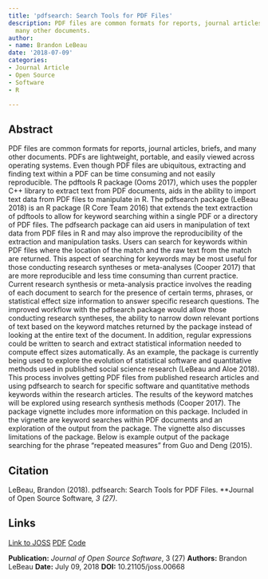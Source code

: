 ```yaml
---
title: 'pdfsearch: Search Tools for PDF Files'
description: PDF files are common formats for reports, journal articles, briefs, and
  many other documents.
author:
- name: Brandon LeBeau
date: '2018-07-09'
categories:
- Journal Article
- Open Source
- Software
- R

---
```


## Abstract

PDF files are common formats for reports, journal articles, briefs, and many other documents. PDFs are lightweight, portable, and easily viewed across operating systems. Even though PDF files are ubiquitous, extracting and finding text within a PDF can be time consuming and not easily reproducible. The pdftools R package (Ooms 2017), which uses the poppler C++ library to extract text from PDF documents, aids in the ability to import text data from PDF files to manipulate in R. The pdfsearch package (LeBeau 2018) is an R package (R Core Team 2016) that extends the text extraction of pdftools to allow for keyword searching within a single PDF or a directory of PDF files.
The pdfsearch package can aid users in manipulation of text data from PDF files in R and may also improve the reproducibility of the extraction and manipulation tasks. Users can search for keywords within PDF files where the location of the match and the raw text from the match are returned. This aspect of searching for keywords may be most useful for those conducting research syntheses or meta-analyses (Cooper 2017) that are more reproducible and less time consuming than current practice. Current research synthesis or meta-analysis practice involves the reading of each document to search for the presence of certain terms, phrases, or statistical effect size information to answer specific research questions. The improved workflow with the pdfsearch package would allow those conducting research syntheses, the ability to narrow down relevant portions of text based on the keyword matches returned by the package instead of looking at the entire text of the document. In addition, regular expressions could be written to search and extract statistical information needed to compute effect sizes automatically.
As an example, the package is currently being used to explore the evolution of statistical software and quantitative methods used in published social science research (LeBeau and Aloe 2018). This process involves getting PDF files from published research articles and using pdfsearch to search for specific software and quantitative methods keywords within the research articles. The results of the keyword matches will be explored using research synthesis methods (Cooper 2017).
The package vignette includes more information on this package. Included in the vignette are keyword searches within PDF documents and an exploration of the output from the package. The vignette also discusses limitations of the package. Below is example output of the package searching for the phrase “repeated measures” from Guo and Deng (2015).

## Citation

LeBeau, Brandon (2018). pdfsearch: Search Tools for PDF Files. **Journal of Open Source Software*, 3 (27)*.

## Links

[Link to JOSS](http://joss.theoj.org/papers/10.21105/joss.00668){.pub-link} [PDF](https://www.theoj.org/joss-papers/joss.00668/10.21105.joss.00668.pdf){.pub-link} [Code](https://github.com/lebebr01/pdfsearch){.pub-link}

::: {.pub-info}
**Publication:** *Journal of Open Source Software*, 3 (27)  **Authors:** Brandon LeBeau  **Date:** July 09, 2018  **DOI:** 10.21105/joss.00668
:::

  

